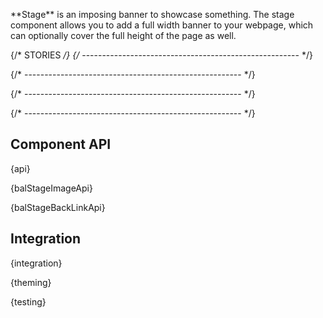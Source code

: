 
<Meta of={StageStories} />

<StoryHeading of={StageStories.Basic} hidden></StoryHeading>

<Banner of={StageStories} />

<Lead>
  **Stage** is an imposing banner to showcase something. The stage component allows you to add a full width banner to
  your webpage, which can optionally cover the full height of the page as well.
</Lead>

<Canvas of={StageStories.Basic} sourceState="shown" />

<PlaygroundBar of={StageStories.Basic}></PlaygroundBar>

{/* STORIES */}
{/* ------------------------------------------------------ */}

<StoryHeading of={StageStories.SmallStage}></StoryHeading>

<Canvas of={StageStories.SmallStage} sourceState="shown" />

{/* ------------------------------------------------------ */}

<StoryHeading of={StageStories.LargeStage}></StoryHeading>

<Canvas of={StageStories.LargeStage} sourceState="shown" />

{/* ------------------------------------------------------ */}

<StoryHeading of={StageStories.StageWithImage}></StoryHeading>

<Canvas of={StageStories.StageWithImage} sourceState="shown" />

{/* ------------------------------------------------------ */}

## Component API


<Markdown>{api}</Markdown>


<Markdown>{balStageImageApi}</Markdown>


<Markdown>{balStageBackLinkApi}</Markdown>

## Integration


<Markdown>{integration}</Markdown>


<Markdown>{theming}</Markdown>


<Markdown>{testing}</Markdown>

<Footer />
